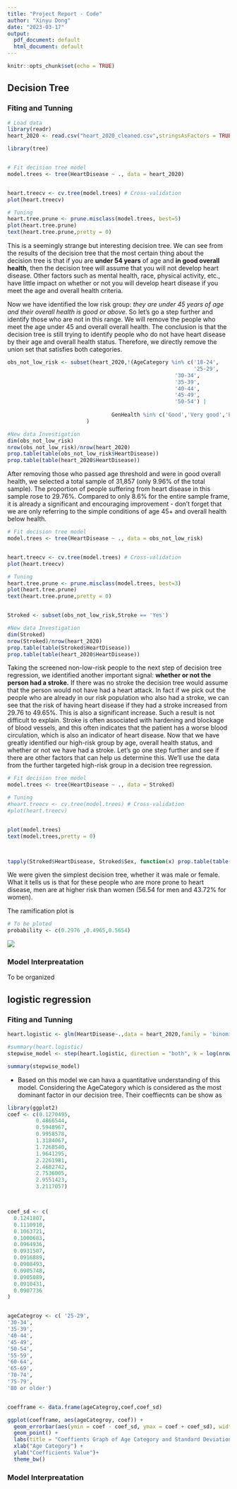 ```yaml
---
title: "Project Report - Code"
author: "Xinyu Dong"
date: "2023-03-17"
output:
  pdf_document: default
  html_document: default
---
```


```r
knitr::opts_chunk$set(echo = TRUE)
```

## Decision Tree

### Fiting and Tunning

```r
# Load data
library(readr)
heart_2020 <- read.csv("heart_2020_cleaned.csv",stringsAsFactors = TRUE)

library(tree)


# Fit decision tree model
model.trees <- tree(HeartDisease ~ ., data = heart_2020)


heart.treecv <- cv.tree(model.trees) # Cross-validation
plot(heart.treecv) 

# Tuning
heart.tree.prune <- prune.misclass(model.trees, best=5)
plot(heart.tree.prune)
text(heart.tree.prune,pretty = 0)

```

This is a seemingly strange but interesting decision tree. We can see from the results of the decision tree that the most certain thing about the decision tree is that if you are **under 54 years** of age and **in good overall health**, then the decision tree will assume that you will not develop heart disease. Other factors such as mental health, race, physical activity, etc., have little impact on whether or not you will develop heart disease if you meet the age and overall health criteria.

Now we have identified the low risk group: *they are under 45 years of age and their overall health is good or above*. So let's go a step further and identify those who are not in this range. We will remove the people who meet the age under 45 and overall overall health. The conclusion is that the decision tree is still trying to identify people who do not have heart disease by their age and overall health status. Therefore, we directly remove the union set that satisfies both categories.

```r
obs_not_low_risk <- subset(heart_2020,!(AgeCategory %in% c('18-24',
                                                           '25-29',
                                                     '30-34',
                                                     '35-39',
                                                     '40-44',
                                                     '45-49',
                                                     '50-54') |
                         
                                 GenHealth %in% c('Good','Very good','Excellent'))
                         )

#New data Investigation 
dim(obs_not_low_risk)
nrow(obs_not_low_risk)/nrow(heart_2020)
prop.table(table(obs_not_low_risk$HeartDisease))
prop.table(table(heart_2020$HeartDisease))

```

After removing those who passed age threshold and were in good overall health, we selected a total sample of 31,857 (only 9.96% of the total sample). The proportion of people suffering from heart disease in this sample rose to 29.76%. Compared to only 8.6% for the entire sample frame, it is already a significant and encouraging improvement - don't forget that we are only referring to the simple conditions of age 45+ and overall health below health.

```r
# Fit decision tree model
model.trees <- tree(HeartDisease ~ ., data = obs_not_low_risk)


heart.treecv <- cv.tree(model.trees) # Cross-validation
plot(heart.treecv) 

# Tuning
heart.tree.prune <- prune.misclass(model.trees, best=3)
plot(heart.tree.prune)
text(heart.tree.prune,pretty = 0)


Stroked <- subset(obs_not_low_risk,Stroke == 'Yes')

#New data Investigation 
dim(Stroked)
nrow(Stroked)/nrow(heart_2020)
prop.table(table(Stroked$HeartDisease))
prop.table(table(heart_2020$HeartDisease))
```

Taking the screened non-low-risk people to the next step of decision tree regression, we identified another important signal: **whether or not the person had a stroke.** If there was no stroke the decision tree would assume that the person would not have had a heart attack. In fact if we pick out the people who are already in our risk population who also had a stroke, we can see that the risk of having heart disease if they had a stroke increased from 29.76 to 49.65%. This is also a significant increase. Such a result is not difficult to explain. Stroke is often associated with hardening and blockage of blood vessels, and this often indicates that the patient has a worse blood circulation, which is also an indicator of heart disease. Now that we have greatly identified our high-risk group by age, overall health status, and whether or not we have had a stroke. Let's go one step further and see if there are other factors that can help us determine this. We'll use the data from the further targeted high-risk group in a decision tree regression.\

```r


# Fit decision tree model
model.trees <- tree(HeartDisease ~ ., data = Stroked)

# Tuning
#heart.treecv <- cv.tree(model.trees) # Cross-validation
#plot(heart.treecv) 


plot(model.trees)
text(model.trees,pretty = 0)



tapply(Stroked$HeartDisease, Stroked$Sex, function(x) prop.table(table(x)))

```

We were given the simplest decision tree, whether it was male or female. What it tells us is that for these people who are more prone to heart disease, men are at higher risk than women (56.54 for men and 43.72% for women).

The ramification plot is

```r
# To be ploted 
probability <- c(0.2976 ,0.4965,0.5654)

```

![](PNG%20image.png)

### Model Interpreatation

To be organized

## logistic regression

### Fiting and Tunning
```r

heart.logistic <- glm(HeartDisease~.,data = heart_2020,family = 'binomial')

#summary(heart.logistic)
stepwise_model <- step(heart.logistic, direction = "both", k = log(nrow(heart_2020)), trace = 0)

summary(stepwise_model)

```
- Based on this model we can hava a quantitative understanding of this model. Considering the AgeCategory which is considered as the most dominant factor in our decision tree. Their coeffiecnts can be show as 

```r
library(ggplot2)
coef <- c(0.1270495,
         0.4866544,
         0.5948967,
         0.9958578,
         1.3184067,
         1.7268540,
         1.9641295,
         2.2261981,
         2.4682742,
         2.7536005,
         2.9551423,
         3.2117057)



coef_sd <- c(
  0.1241807,
  0.1110910,
  0.1063721,
  0.1000683,
  0.0964936,
  0.0931507,
  0.0916889,
  0.0908493,
  0.0905748,
  0.0905089,
  0.0910431,
  0.0907736
)


ageCategroy <- c( '25-29',
'30-34',
'35-39',
'40-44',
'45-49',
'50-54',
'55-59',
'60-64',
'65-69',
'70-74',
'75-79',
'80 or older')


coefframe <- data.frame(ageCategroy,coef,coef_sd)

ggplot(coefframe, aes(ageCategroy, coef)) +
  geom_errorbar(aes(ymin = coef - coef_sd, ymax = coef + coef_sd), width = 0.2) +
  geom_point() +
  labs(title = "Coeffients Graph of Age Category and Standard Deviation") +
  xlab("Age Category") +
  ylab("Coefficients Value")+
  theme_bw()

```


### Model Interpreatation
